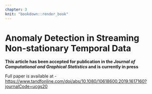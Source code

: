 ```yaml
---
chapter: 3
knit: "bookdown::render_book"
---
```



# Anomaly Detection in Streaming Non-stationary Temporal Data {#ch:oddstream}


**This article has been accepted for publication in the *Journal of Computational and Graphical Statistics*  and is currently in press**


Full paper is available at -  [https://www.tandfonline.com/doi/abs/10.1080/10618600.2019.1617160?journalCode=ucgs20](https://www.tandfonline.com/doi/abs/10.1080/10618600.2019.1617160?journalCode=ucgs20)